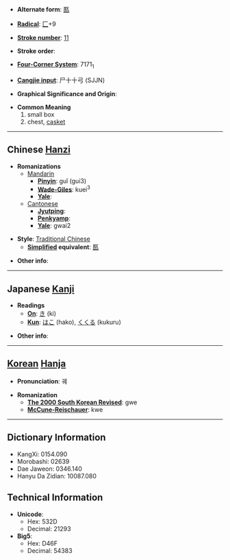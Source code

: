 * '''Alternate form''': [[匦]]

* '''[[Wiktionary:Chinese radical index| Radical]]''': [[Wiktionary:Chinese radical index 匚|匚]]+9

* '''[[Wiktionary:Chinese total strokes index|Stroke number]]''': [[Wiktionary:Chinese total strokes index 11|11]]

* '''Stroke order''': 

* '''[[Wiktionary:Chinese four corner index|Four-Corner System]]''': 7171<sub>1</sub>

* '''[[Wiktionary:Chinese Cangjie index|Cangjie input]]''': 尸十十弓 (SJJN)

* '''Graphical Significance and Origin''': 

* '''Common Meaning'''
*#small box
*# chest, [[casket]]

----

== Chinese [[Hanzi]] ==

* '''Romanizations'''
** [[Mandarin]]
*** '''[[Pinyin]]''': guǐ (gui3)
*** '''[[Wade-Giles]]''': kuei<sup>3</sup>
*** '''[[Yale]]''': 
**[[Cantonese]]
***'''[[Jyutping]]''':
***'''[[Penkyamp]]''': 
***'''[[Yale]]''': gwai2

* '''Style''': [[Traditional Chinese]] 
** '''[[Simplified Chinese|Simplified]] equivalent''': [[匦]]

* '''Other info''': 

----

== Japanese [[Kanji]] ==

* '''Readings'''
** '''[[On]]''': [[き]] (ki)
** '''[[Kun]]''': [[はこ]] (hako), [[くくる]] (kukuru)

* '''Other info''':  

----

== [[Korean]] [[Hanja]] ==

* '''Pronunciation''': 궤

* '''Romanization'''
** '''[[The 2000 South Korean Revised Romanization|The 2000 South Korean Revised]]''': gwe
** '''[[McCune-Reischauer]]''': kwe

----

== Dictionary Information ==

* KangXi: 0154.090
* Morobashi: 02639
* Dae Jaweon: 0346.140
* Hanyu Da Zidian: 10087.080

== Technical Information ==

* '''Unicode''':
** Hex: 532D
** Decimal: 21293
* '''Big5''':
** Hex: D46F
** Decimal: 54383